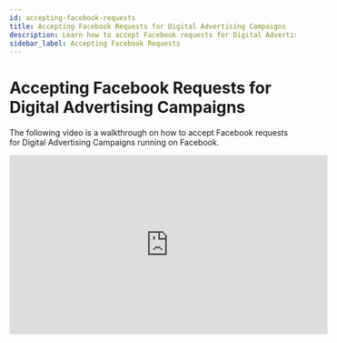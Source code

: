 ```yaml
---
id: accepting-facebook-requests
title: Accepting Facebook Requests for Digital Advertising Campaigns
description: Learn how to accept Facebook requests for Digital Advertising Campaigns running on Facebook
sidebar_label: Accepting Facebook Requests
---
```


# Accepting Facebook Requests for Digital Advertising Campaigns

The following video is a walkthrough on how to accept Facebook requests for Digital Advertising Campaigns running on Facebook.

<iframe src="https://www.loom.com/embed/2ab72fbf795648b5b1d8711ec8932996" width="560" height="315" frameborder="0" allowfullscreen></iframe>